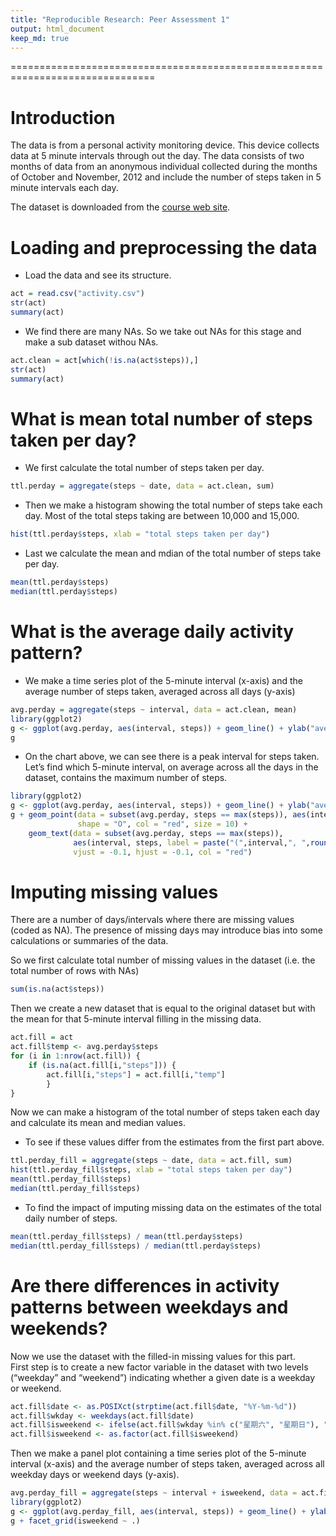 ```yaml
---
title: "Reproducible Research: Peer Assessment 1"
output: html_document
keep_md: true
---
```


===============================================================================  

# Introduction
The data is from a personal activity monitoring device. This device collects data at 5 minute intervals through out the day. The data consists of two months of data from an anonymous individual collected during the months of October and November, 2012 and include the number of steps taken in 5 minute intervals each day.

The dataset is downloaded from the [course web site](https://d396qusza40orc.cloudfront.net/repdata%2Fdata%2Factivity.zip).

# Loading and preprocessing the data
- Load the data and see its structure.  
```r
act = read.csv("activity.csv")
str(act)
summary(act)
```
- We find there are many NAs. So we take out NAs for this stage and make a sub dataset withou NAs.  
```r
act.clean = act[which(!is.na(act$steps)),]
str(act)
summary(act)
```

# What is mean total number of steps taken per day?
- We first calculate the total number of steps taken per day.  
```r
ttl.perday = aggregate(steps ~ date, data = act.clean, sum)
```
- Then we make a histogram showing the total number of steps take each day. Most of the total steps taking are between 10,000 and 15,000.  
```r
hist(ttl.perday$steps, xlab = "total steps taken per day")
```

- Last we calculate the mean and mdian of the total number of steps take per day.  
```r
mean(ttl.perday$steps)
median(ttl.perday$steps)
```

# What is the average daily activity pattern?
- We make a time series plot of the 5-minute interval (x-axis) and the average number of steps taken, averaged across all days (y-axis)

```r
avg.perday = aggregate(steps ~ interval, data = act.clean, mean)
library(ggplot2)
g <- ggplot(avg.perday, aes(interval, steps)) + geom_line() + ylab("average steps taken")
g
```

- On the chart above, we can see there is a peak interval for steps taken. Let's find which 5-minute interval, on average across all the days in the dataset, contains the maximum number of steps.  

```r
library(ggplot2)
g <- ggplot(avg.perday, aes(interval, steps)) + geom_line() + ylab("average steps taken")
g + geom_point(data = subset(avg.perday, steps == max(steps)), aes(interval, steps),
               shape = "O", col = "red", size = 10) + 
    geom_text(data = subset(avg.perday, steps == max(steps)),
              aes(interval, steps, label = paste("(",interval,", ",round(steps,2),")")),
              vjust = -0.1, hjust = -0.1, col = "red")
```

# Imputing missing values
There are a number of days/intervals where there are missing values (coded as NA). The presence of missing days may introduce bias into some calculations or summaries of the data.  

So we first calculate total number of missing values in the dataset (i.e. the total number of rows with NAs)  

```r
sum(is.na(act$steps))
```

Then we create a new dataset that is equal to the original dataset but with the mean for that 5-minute interval filling in the missing data.

```r
act.fill = act
act.fill$temp <- avg.perday$steps
for (i in 1:nrow(act.fill)) {
    if (is.na(act.fill[i,"steps"])) {
        act.fill[i,"steps"] = act.fill[i,"temp"]
        }
}
```

Now we can make a histogram of the total number of steps taken each day and calculate its mean and median values.  

- To see if these values differ from the estimates from the first part above.

```r
ttl.perday_fill = aggregate(steps ~ date, data = act.fill, sum)
hist(ttl.perday_fill$steps, xlab = "total steps taken per day")
mean(ttl.perday_fill$steps)
median(ttl.perday_fill$steps)
```

- To find the impact of imputing missing data on the estimates of the total daily number of steps.

```r
mean(ttl.perday_fill$steps) / mean(ttl.perday$steps)
median(ttl.perday_fill$steps) / median(ttl.perday$steps)
```

# Are there differences in activity patterns between weekdays and weekends?
Now we use the dataset with the filled-in missing values for this part.  
First step is to create a new factor variable in the dataset with two levels ("weekday" and "weekend") indicating whether a given date is a weekday or weekend.  

```r
act.fill$date <- as.POSIXct(strptime(act.fill$date, "%Y-%m-%d"))
act.fill$wkday <- weekdays(act.fill$date)
act.fill$isweekend <- ifelse(act.fill$wkday %in% c("星期六", "星期日"), "weekend", "weekday")
act.fill$isweekend <- as.factor(act.fill$isweekend)
```

Then we make a panel plot containing a time series plot of the 5-minute interval (x-axis) and the average number of steps taken, averaged across all weekday days or weekend days (y-axis).

```r
avg.perday_fill = aggregate(steps ~ interval + isweekend, data = act.fill, mean)
library(ggplot2)
g <- ggplot(avg.perday_fill, aes(interval, steps)) + geom_line() + ylab("average steps taken")
g + facet_grid(isweekend ~ .)
```
